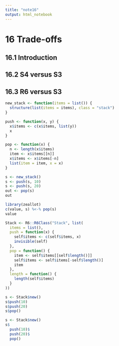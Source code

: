 ```yaml
---
title: "note16"
output: html_notebook
---
```


# 16 Trade-offs

## 16.1 Introduction

## 16.2 S4 versus S3

## 16.3 R6 versus S3

```r
new_stack <- function(items = list()) {
  structure(list(items = items), class = "stack")
}

push <- function(x, y) {
  x$items <- c(x$items, list(y))
  x
}

pop <- function(x) {
  n <- length(x$items)
  item <- x$items[[n]]
  x$items <- x$items[-n]
  list(item = item, x = x)
}

s <- new_stack()
s <- push(s, 10)
s <- push(s, 20)
out <- pop(s)
out
```

```r
library(zeallot)
c(value, s) %<-% pop(s)
value
```

```r
Stack <- R6::R6Class("Stack", list(
  items = list(),
  push = function(x) {
    self$items <- c(self$items, x)
    invisible(self)
  },
  pop = function() {
    item <- self$items[[self$length()]]
    self$items <- self$items[-self$length()]
    item
  },
  length = function() {
    length(self$items)
  }
))

s <- Stack$new()
s$push(10)
s$push(20)
s$pop()
```

```r
s <- Stack$new()
s$
  push(10)$
  push(20)$
  pop()
```

